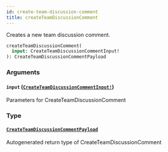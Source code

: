 ```yaml
---
id: create-team-discussion-comment
title: createTeamDiscussionComment
---
```


Creates a new team discussion comment.

```graphql
createTeamDiscussionComment(
  input: CreateTeamDiscussionCommentInput!
): CreateTeamDiscussionCommentPayload

```

### Arguments

#### `input` ([`CreateTeamDiscussionCommentInput!`](/docs/api/inputs/create-team-discussion-comment-input))

Parameters for CreateTeamDiscussionComment

### Type

#### [`CreateTeamDiscussionCommentPayload`](/docs/api/objects/create-team-discussion-comment-payload)

Autogenerated return type of CreateTeamDiscussionComment

